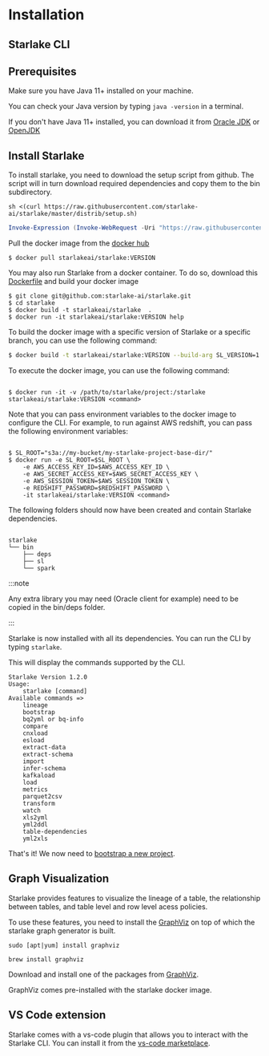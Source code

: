 # Installation

## Starlake CLI




## Prerequisites

Make sure you have Java 11+ installed on your machine.

You can check your Java version by typing `java -version` in a terminal.

If you don't have Java 11+ installed, you can download it from
[Oracle JDK](https://www.oracle.com/java/technologies/javase-jdk11-downloads.html) or [OpenJDK](https://adoptopenjdk.net/)


## Install Starlake
To install starlake, you need to download the setup script from github.
The script will in turn download required dependencies and copy them to the bin subdirectory.

<Tabs groupId="platforms">
<TabItem value="linux_macos" label="Linux/MacOS">

```shell
sh <(curl https://raw.githubusercontent.com/starlake-ai/starlake/master/distrib/setup.sh)
```

</TabItem>

<TabItem value="windows" label="Windows">

```powershell
Invoke-Expression (Invoke-WebRequest -Uri "https://raw.githubusercontent.com/starlake-ai/starlake/master/distrib/setup.ps1").Content
```

</TabItem>

<TabItem value="docker" label="Docker">

Pull the docker image from the [docker hub](https://hub.docker.com/repository/docker/starlakeai/starlake/tags?page=1&ordering=last_updated)

```shell
$ docker pull starlakeai/starlake:VERSION
```
You may also run Starlake from a docker container. To do so, download this [Dockerfile](https://github.com/starlake-ai/starlake/blob/master/distrib/Dockerfile)
and build your docker image
	
```shell
$ git clone git@github.com:starlake-ai/starlake.git
$ cd starlake
$ docker build -t starlakeai/starlake  .
$ docker run -it starlakeai/starlake:VERSION help

```

To build the docker image with a specific version of Starlake or a specific branch, you can use the following command:

```sh
$ docker build -t starlakeai/starlake:VERSION --build-arg SL_VERSION=1.2.0 .
```

To execute the docker image, you can use the following command:

```shell

$ docker run -it -v /path/to/starlake/project:/starlake starlakeai/starlake:VERSION <command>

```

Note that you can pass environment variables to the docker image to configure the CLI. For example, to run against AWS redshift, you can pass the following environment variables:

```shell

$ SL_ROOT="s3a://my-bucket/my-starlake-project-base-dir/"
$ docker run -e SL_ROOT=$SL_ROOT \
    -e AWS_ACCESS_KEY_ID=$AWS_ACCESS_KEY_ID \
    -e AWS_SECRET_ACCESS_KEY=$AWS_SECRET_ACCESS_KEY \
    -e AWS_SESSION_TOKEN=$AWS_SESSION_TOKEN \
    -e REDSHIFT_PASSWORD=$REDSHIFT_PASSWORD \
    -it starlakeai/starlake:VERSION <command>

```

</TabItem>
</Tabs>



The following folders should now have been created and contain Starlake dependencies.


```text

starlake
└── bin
    ├── deps
    ├── sl
    └── spark

```

:::note

Any extra library you may need (Oracle client for example) need to be copied in the bin/deps folder.

:::

Starlake is now installed with all its dependencies. You can run the CLI by typing `starlake`.


This will display the commands supported by the CLI.


```
Starlake Version 1.2.0
Usage:
	starlake [command]
Available commands =>
	lineage
	bootstrap
	bq2yml or bq-info
	compare
	cnxload
	esload
	extract-data
	extract-schema
	import
	infer-schema
	kafkaload
	load
	metrics
	parquet2csv
	transform
	watch
	xls2yml
	yml2ddl
	table-dependencies
	yml2xls
```


That's it! We now need to [bootstrap a new project](guides/bootstrap).

## Graph Visualization

Starlake provides features to visualize the lineage of a table,
the relationship between tables, and table level and row level acess policies.

To use these features, you need to install the [GraphViz](https://graphviz.org/download/) on top of which the starlake graph generator is built.



<Tabs groupId="graphviz">
<TabItem value="linux" label="Linux">

```shell
sudo [apt|yum] install graphviz
```

</TabItem>

<TabItem value="macos" label="MacOS">

```shell
brew install graphviz
```

</TabItem>

<TabItem value="windows" label="Windows">

Download and install one of the packages from [GraphViz](https://graphviz.org/download/#windows).

</TabItem>

<TabItem value="docker" label="Docker">

GraphViz comes pre-installed with the starlake docker image.

</TabItem>
</Tabs>



## VS Code extension

Starlake comes with a vs-code plugin that allows you to interact with the Starlake CLI.
You can install it from the [vs-code marketplace](https://marketplace.visualstudio.com/items?itemName=starlake.starlake).
